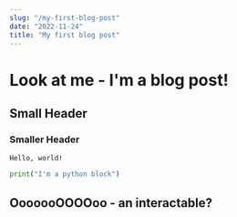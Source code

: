 ```yaml
---
slug: "/my-first-blog-post"
date: "2022-11-24"
title: "My first blog post"
---
```



# Look at me - I'm a blog post!

## Small Header

### Smaller Header

```
Hello, world!
```

```py
print("I'm a python block")
```

## OoooooOOOOoo - an interactable?

<Counter />

